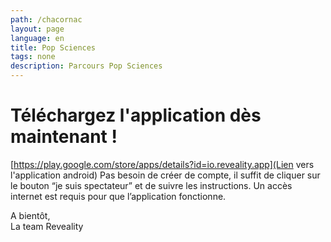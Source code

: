 ```yaml
---
path: /chacornac
layout: page
language: en
title: Pop Sciences
tags: none
description: Parcours Pop Sciences
---
```


# Téléchargez l'application dès maintenant !



[https://play.google.com/store/apps/details?id=io.reveality.app](Lien vers l'application android)
Pas besoin de créer de compte, il suffit de cliquer sur le bouton “je suis spectateur” et de suivre les instructions. Un accès internet est requis pour que l’application fonctionne.


A bientôt,  
La team Reveality
